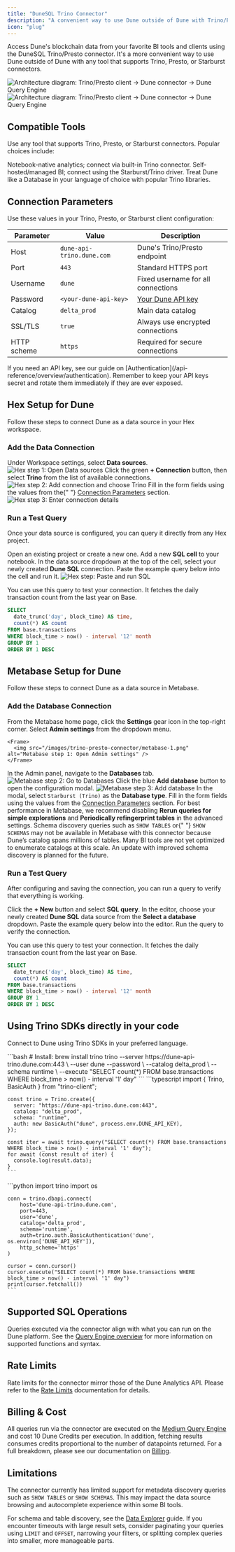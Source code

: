 ```yaml
---
title: "DuneSQL Trino Connector"
description: "A convenient way to use Dune outside of Dune with Trino/Presto/Starburst-compatible tools."
icon: "plug"
---
```


Access Dune's blockchain data from your favorite BI tools and clients using the DuneSQL Trino/Presto connector. It's a more convenient way to use Dune outside of Dune with any tool that supports Trino, Presto, or Starburst connectors.

<Frame caption="Trino/Presto client → Dune connector → Dune Query Engine">
  <img
    src="/images/trino-presto-connector/trino - light.png"
    alt="Architecture diagram: Trino/Presto client → Dune connector → Dune Query Engine"
    className="block dark:hidden"
    noZoom
  />
  <img
    src="/images/trino-presto-connector/trino - dark.png"
    alt="Architecture diagram: Trino/Presto client → Dune connector → Dune Query Engine"
    className="hidden dark:block"
    noZoom
  />
</Frame>

## Compatible Tools

Use any tool that supports Trino, Presto, or Starburst connectors. Popular choices include:

<CardGroup cols={2}>
  <Card title="Hex" icon="cube" iconType="duotone" href="#hex-setup-for-dune">
    Notebook-native analytics; connect via built-in Trino connector.
  </Card>
  <Card
    title="Metabase"
    icon="chart-bar"
    iconType="duotone"
    href="#metabase-setup-for-dune"
  >
    Self-hosted/managed BI; connect using the Starburst/Trino driver.
  </Card>
  <Card
    title="Any Trino/Presto/Starburst client"
    icon="plug"
    iconType="duotone"
    href="#using-trino-sdks-directly-in-your-code"
  >
    Treat Dune like a Database in your language of choice with popular Trino
    libraries.
  </Card>
</CardGroup>

## Connection Parameters

Use these values in your Trino, Presto, or Starburst client configuration:

| Parameter   | Value                     | Description                        |
| ----------- | ------------------------- | ---------------------------------- |
| Host        | `dune-api-trino.dune.com` | Dune's Trino/Presto endpoint       |
| Port        | `443`                     | Standard HTTPS port                |
| Username    | `dune`                    | Fixed username for all connections |
| Password    | `<your-dune-api-key>`     | [Your Dune API key](/api-reference/overview/authentication)                  |
| Catalog     | `delta_prod`              | Main data catalog                  |
| SSL/TLS     | `true`                    | Always use encrypted connections   |
| HTTP scheme | `https`                   | Required for secure connections    |

<Note>
  If you need an API key, see our guide on
  [Authentication](/api-reference/overview/authentication). Remember to keep
  your API keys secret and rotate them immediately if they are ever exposed.
</Note>

## Hex Setup for Dune

Follow these steps to connect Dune as a data source in your Hex workspace.

### Add the Data Connection

<Steps>
  <Step title="Open Data sources">
    Under Workspace settings, select <b>Data sources</b>.
    <Frame>
      <img
        src="/images/trino-presto-connector/hex-1.png"
        alt="Hex step 1: Open Data sources"
      />
    </Frame>
  </Step>
  <Step title="Add connection and choose Trino">
    Click the green <b>+ Connection</b> button, then select <b>Trino</b> from
    the list of available connections.
    <Frame>
      <img
        src="/images/trino-presto-connector/hex-2.png"
        alt="Hex step 2: Add connection and choose Trino"
      />
    </Frame>
  </Step>
  <Step title="Enter connection details">
    Fill in the form fields using the values from the{" "}
    <a href="#connection-parameters">Connection Parameters</a> section.
    <Frame>
      <img
        src="/images/trino-presto-connector/hex-3.png"
        alt="Hex step 3: Enter connection details"
      />
    </Frame>
  </Step>
</Steps>

### Run a Test Query

Once your data source is configured, you can query it directly from any Hex project.

<Steps>
  <Step title="Open or create a project">
    Open an existing project or create a new one.
  </Step>
  <Step title="Add a SQL cell">
    Add a new <b>SQL cell</b> to your notebook.
  </Step>
  <Step title="Select data source">
    In the data source dropdown at the top of the cell, select your newly
    created <b>Dune SQL</b> connection.
  </Step>
  <Step title="Paste and run SQL">
    Paste the example query below into the cell and run it.
    <Frame>
      <img
        src="/images/trino-presto-connector/hex-4.png"
        alt="Hex step: Paste and run SQL"
      />
    </Frame>
  </Step>
</Steps>

You can use this query to test your connection. It fetches the daily transaction count from the last year on Base.

```sql
SELECT
  date_trunc('day', block_time) AS time,
  count(*) AS count
FROM base.transactions
WHERE block_time > now() - interval '12' month
GROUP BY 1
ORDER BY 1 DESC
```

## Metabase Setup for Dune

Follow these steps to connect Dune as a data source in Metabase.

### Add the Database Connection

<Steps>
  <Step title="Open Admin settings">
    From the Metabase home page, click the <b>Settings</b> gear icon in the top-right corner.
    Select <b>Admin settings</b> from the dropdown menu.

    <Frame>
      <img src="/images/trino-presto-connector/metabase-1.png" alt="Metabase step 1: Open Admin settings" />
    </Frame>

  </Step>
  <Step title="Go to Databases">
    In the Admin panel, navigate to the <b>Databases</b> tab.
    <Frame>
      <img src="/images/trino-presto-connector/metabase-2.png" alt="Metabase step 2: Go to Databases" />
    </Frame>
  </Step>
  <Step title="Add database">
    Click the blue <b>Add database</b> button to open the configuration modal.
    <Frame>
      <img src="/images/trino-presto-connector/metabase-3.png" alt="Metabase step 3: Add database" />
    </Frame>
  </Step>
  <Step title="Choose driver">
    In the modal, select <code>Starburst (Trino)</code> as the <b>Database type</b>.
  </Step>
  <Step title="Enter connection details">
    Fill in the form fields using the values from the <a href="#connection-parameters">Connection Parameters</a> section.
    For best performance in Metabase, we recommend disabling <b>Rerun queries for simple explorations</b> and <b>Periodically refingerprint tables</b> in the advanced settings.
  </Step>
</Steps>

<Note>
  Schema discovery queries such as <code>SHOW TABLES</code> or{" "}
  <code>SHOW SCHEMAS</code> may not be available in Metabase with this connector
  because Dune’s catalog spans millions of tables. Many BI tools are not yet
  optimized to enumerate catalogs at this scale. An update with improved schema
  discovery is planned for the future.
</Note>

### Run a Test Query

After configuring and saving the connection, you can run a query to verify that everything is working.

<Steps>
  <Step title="Create a new SQL query">
    Click the <b>+ New</b> button and select <b>SQL query</b>.
  </Step>
  <Step title="Select database">
    In the editor, choose your newly created <b>Dune SQL</b> data source from
    the <b>Select a database</b> dropdown.
  </Step>
  <Step title="Paste example SQL">
    Paste the example query below into the editor.
  </Step>
  <Step title="Run the query">Run the query to verify the connection.</Step>
</Steps>

You can use this query to test your connection. It fetches the daily transaction count from the last year on Base.

```sql
SELECT
  date_trunc('day', block_time) AS time,
  count(*) AS count
FROM base.transactions
WHERE block_time > now() - interval '12' month
GROUP BY 1
ORDER BY 1 DESC
```
## Using Trino SDKs directly in your code

Connect to Dune using Trino SDKs in your preferred language.

<Tabs>
  <Tab title="Bash">
    ```bash
    # Install: brew install trino
    trino --server https://dune-api-trino.dune.com:443 \
      --user dune --password \
      --catalog delta_prod \
      --schema runtime \
      --execute "SELECT count(*) FROM base.transactions WHERE block_time > now() - interval '1' day"
    ```
  </Tab>

  <Tab title="TypeScript">
    ```typescript
    import { Trino, BasicAuth } from "trino-client";

    const trino = Trino.create({
      server: "https://dune-api-trino.dune.com:443",
      catalog: "delta_prod",
      schema: "runtime",
      auth: new BasicAuth("dune", process.env.DUNE_API_KEY),
    });

    const iter = await trino.query("SELECT count(*) FROM base.transactions WHERE block_time > now() - interval '1' day");
    for await (const result of iter) {
      console.log(result.data);
    }
    ```
  </Tab>

  <Tab title="Python">
    ```python
    import trino
    import os

    conn = trino.dbapi.connect(
        host='dune-api-trino.dune.com',
        port=443,
        user='dune',
        catalog='delta_prod',
        schema='runtime',
        auth=trino.auth.BasicAuthentication('dune', os.environ['DUNE_API_KEY']),
        http_scheme='https'
    )

    cursor = conn.cursor()
    cursor.execute("SELECT count(*) FROM base.transactions WHERE block_time > now() - interval '1' day")
    print(cursor.fetchall())
    ```

  </Tab>
</Tabs>

## Supported SQL Operations

Queries executed via the connector align with what you can run on the Dune platform. See the [Query Engine overview](/query-engine/overview) for more information on supported functions and syntax.

## Rate Limits

Rate limits for the connector mirror those of the Dune Analytics API. Please refer to the [Rate Limits](/api-reference/overview/rate-limits) documentation for details.

## Billing & Cost

All queries run via the connector are executed on the [Medium Query Engine](/query-engine/query-executions#query-engine-size) and cost 10 Dune Credits per execution. In addition, fetching results consumes credits proportional to the number of datapoints returned. For a full breakdown, please see our documentation on [Billing](/api-reference/overview/billing).

## Limitations

The connector currently has limited support for metadata discovery queries such as `SHOW TABLES` or `SHOW SCHEMAS`. This may impact the data source browsing and autocomplete experience within some BI tools.

For schema and table discovery, see the [Data Explorer](/web-app/query-editor/data-explorer) guide. If you encounter timeouts with large result sets, consider paginating your queries using `LIMIT` and `OFFSET`, narrowing your filters, or splitting complex queries into smaller, more manageable parts.
